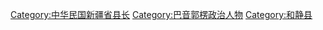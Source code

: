 [[Category:中华民国新疆省县长|Category:中华民国新疆省县长]]
[[Category:巴音郭楞政治人物|Category:巴音郭楞政治人物]]
[[Category:和静县|Category:和静县]]